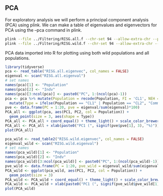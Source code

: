 ## PCA

For exploratory analysis we will perform a principal component analysis (PCA) using plink. We can make a table of eigenvalues and eigenvectors for PCA using the --pca command in plink. 

```{bash}
plink --file ../Filtering/RISG.all.f --chr-set 94 --allow-extra-chr --pca --out RISG.all
plink --file ../Filtering/RISG.wild.f --chr-set 94 --allow-extra-chr --pca --out RISG.wild
```

PCA data imported into R for plotting using both wild populations and all populations.

```{r}
library(tidyverse)
pca <- read_table("RISG.all.eigenvec", col_names = FALSE)
eigenval <- scan("RISG.all.eigenval")
# set names
names(pca)[1] <- "Population"
names(pca)[2] <- "Indv"
names(pca)[3:ncol(pca)] <- paste0("PC", 1:(ncol(pca)-1))
pca <- pca %>% mutate(Population = recode(Population, FI = 'CL1', NEH = 'CL2')) %>%
  mutate(Type = ifelse(Population == "CL1" | Population == "CL2", "Commercial", "Wild"))
pve <- data.frame(PC = 1:20, pve = eigenval/sum(eigenval)*100)
PCA_all <- ggplot(pca, aes(PC1, PC2, col = Population)) + 
  geom_point(size = 3, aes(shape = Type))
PCA_all <- PCA_all + coord_equal() + theme_light() + scale_color_brewer(palette="Set1")
PCA_all <- PCA_all + xlab(paste0("PC1 (", signif(pve$pve[1], 3), "%)")) + ylab(paste0("PC2 (", signif(pve$pve[2], 3), "%)"))+ ggtitle("PC1 vs. PC2 All Populations")
plot(PCA_all)
```

```{r}
pca_wild <- read_table2("RISG.wild.eigenvec", col_names = FALSE)
eigenval_wild <- scan("RISG.wild.eigenval")
# set names
names(pca_wild)[1] <- "Population"
names(pca_wild)[2] <- "Indv"
names(pca_wild)[3:ncol(pca_wild)] <- paste0("PC", 1:(ncol(pca_wild)-1))
pve_wild <- data.frame(PC = 1:20, pve_wild = eigenval_wild/sum(eigenval_wild)*100)
PCA_wild <- ggplot(pca_wild, aes(PC1, PC2, col = Population)) + 
  geom_point(size = 3)
PCA_wild <- PCA_wild + coord_equal() + theme_light() + scale_color_brewer(palette="Set1")
PCA_wild <- PCA_wild + xlab(paste0("PC1 (", signif(pve_wild$pve_wild[1], 3), "%)")) + ylab(paste0("PC2 (", signif(pve_wild$pve_wild[2], 3), "%)"))+ ggtitle("PC1 vs. PC2 Wild Populations")
plot(PCA_wild)
```

